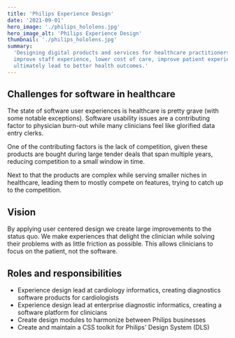 ```yaml
---
title: 'Philips Experience Design'
date: '2021-09-01'
hero_image: './philips_hololens.jpg'
hero_image_alt: 'Philips Experience Design'
thumbnail: './philips_hololens.jpg'
summary:
  'Designing digital products and services for healthcare practitioners to
  improve staff experience, lower cost of care, improve patient experience and
  ultimately lead to better health outcomes.'
---
```


## Challenges for software in healthcare

The state of software user experiences is healthcare is pretty grave (with some
notable exceptions). Software usability issues are a contributing factor to
physician burn-out while many clinicians feel like glorified data entry clerks.

One of the contributing factors is the lack of competition, given these products
are bought during large tender deals that span multiple years, reducing
competition to a small window in time.

Next to that the products are complex while serving smaller niches in
healthcare, leading them to mostly compete on features, trying to catch up to
the competition.

## Vision

By applying user centered design we create large improvements to the status quo.
We make experiences that delight the clinician while solving their problems with
as little friction as possible. This allows clinicians to focus on the patient,
not the software.

## Roles and responsibilities

- Experience design lead at cardiology informatics, creating diagnostics
  software products for cardiologists
- Experience design lead at enterprise diagnostic informatics, creating a
  software platform for clinicians
- Create design modules to harmonize between Philips businesses
- Create and maintain a CSS toolkit for Philips' Design System (DLS)
